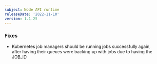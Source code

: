 ```yaml
---
subject: Node API runtime
releaseDate: '2022-11-10'
version: 1.1.25
---
```


### Fixes
* Kubernetes job managers should be running jobs successfully again, after having their queues were backing up with jobs due to having the JOB_ID

